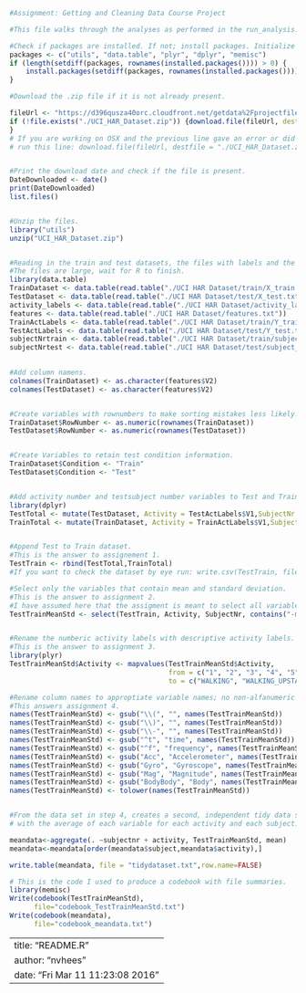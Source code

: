 
```r
#Assignment: Getting and Cleaning Data Course Project

#This file walks through the analyses as performed in the run_analysis.R script.

#Check if packages are installed. If not; install packages. Initialize libraries.
packages <- c("utils", "data.table", "plyr", "dplyr", "memisc")
if (length(setdiff(packages, rownames(installed.packages()))) > 0) {
    install.packages(setdiff(packages, rownames(installed.packages())))  
}

#Download the .zip file if it is not already present.

fileUrl <- "https://d396qusza40orc.cloudfront.net/getdata%2Fprojectfiles%2FUCI%20HAR%20Dataset.zip"
if (!file.exists("./UCI_HAR_Dataset.zip")) {download.file(fileUrl, destfile = "./UCI_HAR_Dataset.zip") 
}
# If you are working on OSX and the previous line gave an error or did not download the file than 
# run this line: download.file(fileUrl, destfile = "./UCI_HAR_Dataset.zip", method = "curl")


#Print the download date and check if the file is present.
DateDownloaded <- date()
print(DateDownloaded)
list.files()


#Unzip the files.
library("utils")
unzip("UCI_HAR_Dataset.zip")


#Reading in the train and test datasets, the files with labels and the activity and subject variables.
#The files are large, wait for R to finish.
library(data.table)
TrainDataset <- data.table(read.table("./UCI HAR Dataset/train/X_train.txt"))
TestDataset <- data.table(read.table("./UCI HAR Dataset/test/X_test.txt"))
activity_labels <- data.table(read.table("./UCI HAR Dataset/activity_labels.txt"))
features <- data.table(read.table("./UCI HAR Dataset/features.txt"))
TrainActLabels <- data.table(read.table("./UCI HAR Dataset/train/Y_train.txt"))
TestActLabels <- data.table(read.table("./UCI HAR Dataset/test/Y_test.txt"))
subjectNrtrain <- data.table(read.table("./UCI HAR Dataset/train/subject_train.txt"))
subjectNrtest <- data.table(read.table("./UCI HAR Dataset/test/subject_test.txt"))

 
#Add column namens.
colnames(TrainDataset) <- as.character(features$V2)
colnames(TestDataset) <- as.character(features$V2)


#Create variables with rownumbers to make sorting mistakes less likely.
TrainDataset$RowNumber <- as.numeric(rownames(TrainDataset))
TestDataset$RowNumber <- as.numeric(rownames(TestDataset))


#Create Variables to retain test condition information.
TrainDataset$Condition <- "Train"
TestDataset$Condition <- "Test"


#Add activity number and testsubject number variables to Test and Train dataset using mutate.
library(dplyr)
TestTotal <- mutate(TestDataset, Activity = TestActLabels$V1,SubjectNr = subjectNrtest$V1)
TrainTotal <- mutate(TrainDataset, Activity = TrainActLabels$V1,SubjectNr = subjectNrtrain$V1)


#Append Test to Train dataset.
#This is the answer to assignement 1.
TestTrain <- rbind(TestTotal,TrainTotal)
#If you want to check the dataset by eye run: write.csv(TestTrain, file = "TestTrain.csv")  

#Select only the variables that contain mean and standard deviation.
#This is the answer to assignment 2. 
#I have assumed here that the assigment is meant to select all variables that report the mean and not variables containing the mean frequency or the calculation of angle using a means variable.
TestTrainMeanStd <- select(TestTrain, Activity, SubjectNr, contains("-mean()"), contains("-std()")) 


#Rename the numberic activity labels with descriptive activity labels.
#This is the answer to assignment 3.
library(plyr)
TestTrainMeanStd$Activity <- mapvalues(TestTrainMeanStd$Activity, 
                                       from = c("1", "2", "3", "4", "5", "6"), 
                                       to = c("WALKING", "WALKING_UPSTAIRS", "WALKING_DOWNSTAIRS", "SITTING", "STANDING", "LAYING"))

#Rename column names to approptiate variable names; no non-alfanumeric characters, all lowercase, no abbreviations.
#This answers assignment 4.
names(TestTrainMeanStd) <- gsub("\\(", "", names(TestTrainMeanStd))
names(TestTrainMeanStd) <- gsub("\\)", "", names(TestTrainMeanStd))
names(TestTrainMeanStd) <- gsub("\\-", "", names(TestTrainMeanStd))
names(TestTrainMeanStd) <- gsub("^t", "time", names(TestTrainMeanStd))
names(TestTrainMeanStd) <- gsub("^f", "frequency", names(TestTrainMeanStd))
names(TestTrainMeanStd) <- gsub("Acc", "Accelerometer", names(TestTrainMeanStd))
names(TestTrainMeanStd) <- gsub("Gyro", "Gyroscope", names(TestTrainMeanStd))
names(TestTrainMeanStd) <- gsub("Mag", "Magnitude", names(TestTrainMeanStd))
names(TestTrainMeanStd) <- gsub("BodyBody", "Body", names(TestTrainMeanStd))
names(TestTrainMeanStd) <- tolower(names(TestTrainMeanStd))


#From the data set in step 4, creates a second, independent tidy data set 
# with the average of each variable for each activity and each subject.

meandata<-aggregate(. ~subjectnr + activity, TestTrainMeanStd, mean)
meandata<-meandata[order(meandata$subject,meandata$activity),]

write.table(meandata, file = "tidydataset.txt",row.name=FALSE)

# This is the code I used to produce a codebook with file summaries.
library(memisc)
Write(codebook(TestTrainMeanStd),
      file="codebook_TestTrainMeanStd.txt")
Write(codebook(meandata),
      file="codebook_meandata.txt")
```


---
title: "README.R"
author: "nvhees"
date: "Fri Mar 11 11:23:08 2016"
---
